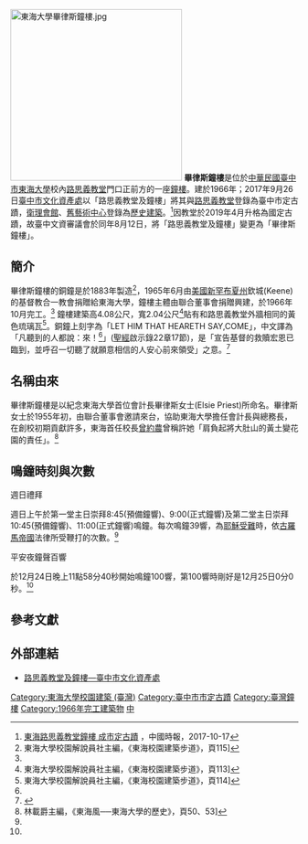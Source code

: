 {{TW monument
|name=畢律斯鐘樓
|formername=
|image=屹立不搖的畢律斯鐘樓.jpg
|imagename=
|othername=
|formalname=
|level=大學校園建築
|class=直轄市定古蹟
|time=1966年
|location=[[臺中市|臺中市]][[西屯區|西屯區]][[臺灣大道|臺灣大道]]四段1727號
|open=全時間開放
|cost=
|website=
|reg_url =https://nchdb.boch.gov.tw/assets/advanceSearch/monument/20171116000001
}}
[[File:東海大學畢律斯鐘樓.jpg|300px]]
'''畢律斯鐘樓'''是位於[[中華民國|中華民國]][[臺中市|臺中市]][[東海大學_(台灣)|東海大學]]校內[[路思義教堂|路思義教堂]]門口正前方的一座[[鐘樓|鐘樓]]。建於1966年；2017年9月26日[[臺中市文化資產處|臺中市文化資產處]]以「路思義教堂及鐘樓」將其與[[路思義教堂|路思義教堂]]登錄為臺中市定古蹟，[[東海大學衛理會館|衛理會館]]、[[東海大學原藝術中心|舊藝術中心]]登錄為[[台灣歷史建築|歷史建築]]。<ref>[http://www.chinatimes.com/newspapers/20171017000468-260107 東海路思義教堂鐘樓 成市定古蹟] {{Wayback|url=http://www.chinatimes.com/newspapers/20171017000468-260107 |date=20171017150413 }}，中國時報，2017-10-17</ref>因教堂於2019年4月升格為國定古蹟，故臺中文資審議會於同年8月12日，將「路思義教堂及鐘樓」變更為「畢律斯鐘樓」。

==簡介==
畢律斯鐘樓的銅鐘是{{link-en|Clinton H. Meneely Bell Company|Meneely Bell Foundry}}於1883年製造<ref name="#1">東海大學校園解說員社主編，《東海校園建築步道》，頁115]</ref>，1965年6月由[[美國|美國]][[新罕布夏州|新罕布夏州]]欽城(Keene)的基督教合一教會捐贈給東海大學，鐘樓主體由聯合董事會捐贈興建，於1966年10月完工。<ref name="#1"/>
鐘樓建築高4.08公尺，寬2.04公尺<ref>東海大學校園解說員社主編，《東海校園建築步道》，頁113]</ref>貼有和路思義教堂外牆相同的黃色琉璃瓦<ref>東海大學校園解說員社主編，《東海校園建築步道》，頁114]</ref>。銅鐘上刻字為「LET HIM THAT HEARETH SAY,COME」，中文譯為「凡聽到的人都說：來！<ref name="#1"/>」([[聖經|聖經]]啟示錄22章17節)，是「宣告基督的救贖宏恩已臨到，並呼召一切聽了就願意相信的人安心前來領受」之意。<ref>{{Cite web |url=http://sng.thu.edu.tw/thunews/detail.php?newsID=1297&prevID=38&subID |title=東大新聞網 |accessdate=2015-10-22 |archiveurl=https://web.archive.org/web/20160304120843/http://sng.thu.edu.tw/thunews/detail.php?newsID=1297&prevID=38&subID |archivedate=2016-03-04 |deadurl=yes }}</ref>

==名稱由來==
畢律斯鐘樓是以紀念東海大學首位會計長畢律斯女士(Elsie Priest)所命名。畢律斯女士於1955年初，由聯合董事會邀請來台，協助東海大學擔任會計長與總務長，在創校初期貢獻許多，東海首任校長[[曾約農|曾約農]]曾稱許她「肩負起將大肚山的黃土變花園的責任」。<ref>林載爵主編，《東海風──東海大學的歷史》，頁50、53]</ref>

==鳴鐘時刻與次數==
;週日禮拜
週日上午於第一堂主日崇拜8:45(預備鐘響)、9:00(正式鐘響)及第二堂主日崇拜10:45(預備鐘響)、11:00(正式鐘響)鳴鐘。每次鳴鐘39響，為[[耶穌受難|耶穌受難]]時，依[[古羅馬帝國|古羅馬帝國]]法律所受鞭打的次數。<ref name="#1"/>

;平安夜鐘聲百響
於12月24日晚上11點58分40秒開始鳴鐘100響，第100響時剛好是12月25日0分0秒。<ref name="#1"/>

==參考文獻==
{{reflist}}

==外部連結==
* [http://www.tchac.taichung.gov.tw/building?uid=33&pid=168 路思義教堂及鐘樓—臺中市文化資產處] {{Wayback|url=http://www.tchac.taichung.gov.tw/building?uid=33&pid=168 |date=20190114210609 }}

{{東海大學}}
{{台中市文化資產}}
{{中華民國直轄市定古蹟}}

[[Category:東海大學校園建築_(臺灣)|Category:東海大學校園建築 (臺灣)]]
[[Category:臺中市市定古蹟|Category:臺中市市定古蹟]]
[[Category:臺灣鐘樓|Category:臺灣鐘樓]]
[[Category:1966年完工建築物|Category:1966年完工建築物]]
[[Category:臺灣戰後時期的有形文化資產|中]]